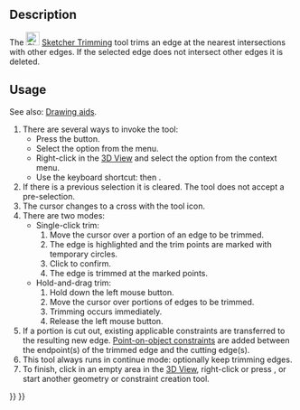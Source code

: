 <languages/>
<translate>

<!--T:13-->
{{Docnav
|[[Sketcher_CreateChamfer|Chamfer]]
|[[Sketcher_Split|Split Edge]]
|[[Sketcher_Workbench|Sketcher]]
|IconL=Sketcher_CreateChamfer.svg
|IconR=Sketcher_Split.svg
|IconC=Workbench_Sketcher.svg
}}

<!--T:1-->
{{GuiCommand
|Name=Sketcher Trimming
|MenuLocation=Sketch → Sketcher Tools → Trim Edge
|Workbenches=[[Sketcher_Workbench|Sketcher]]
|Shortcut={{KEY|G}} {{KEY|T}}
|Version=0.12
|SeeAlso=[[Sketcher_Split|Sketcher Split]], [[Sketcher_Extend|Sketcher Extend]]
}}

==Description== <!--T:2-->

<!--T:11-->
The [[Image:Sketcher_Trimming.svg|24px]] [[Sketcher_Trimming|Sketcher Trimming]] tool trims an edge at the nearest intersections with other edges. If the selected edge does not intersect other edges it is deleted.

==Usage== <!--T:3-->

<!--T:17-->
See also: [[Sketcher_Workbench#Drawing_aids|Drawing aids]].

<!--T:8-->
# There are several ways to invoke the tool:
#* Press the {{Button|[[Image:Sketcher_Trimming.svg|16px]] [[Sketcher_Trimming|Trim Edge]]}} button.
#* Select the {{MenuCommand|Sketcher → Sketcher Tools → [[Image:Sketcher_Trimming.svg|16px]] Trim Edge}} option from the menu.
#* Right-click in the [[3D_View|3D View]] and select the {{MenuCommand|[[Image:Sketcher_Trimming.svg|16px]] Trim Edge}} option from the context menu.
#* Use the keyboard shortcut: {{KEY|G}} then {{KEY|T}}.
# If there is a previous selection it is cleared. The tool does not accept a pre-selection.
# The cursor changes to a cross with the tool icon.
# There are two modes:
#* Single-click trim:
#*# Move the cursor over a portion of an edge to be trimmed.
#*# The edge is highlighted and the trim points are marked with temporary circles.
#*# Click to confirm.
#*# The edge is trimmed at the marked points.
#* Hold-and-drag trim: {{Version|1.0}}
#*# Hold down the left mouse button.
#*# Move the cursor over portions of edges to be trimmed.
#*# Trimming occurs immediately.
#*# Release the left mouse button.
# If a portion is cut out, existing applicable constraints are transferred to the resulting new edge. [[Sketcher_ConstrainPointOnObject|Point-on-object constraints]] are added between the endpoint(s) of the trimmed edge and the cutting edge(s).
# This tool always runs in continue mode: optionally keep trimming edges.
# To finish, click in an empty area in the [[3D_View|3D View]], right-click or press {{KEY|Esc}}, or start another geometry or constraint creation tool.


<!--T:14-->
{{Docnav
|[[Sketcher_CreateChamfer|Chamfer]]
|[[Sketcher_Split|Split Edge]]
|[[Sketcher_Workbench|Sketcher]]
|IconL=Sketcher_CreateChamfer.svg
|IconR=Sketcher_Split.svg
|IconC=Workbench_Sketcher.svg
}}

</translate>
{{Sketcher_Tools_navi{{#translation:}}}}
{{Userdocnavi{{#translation:}}}}